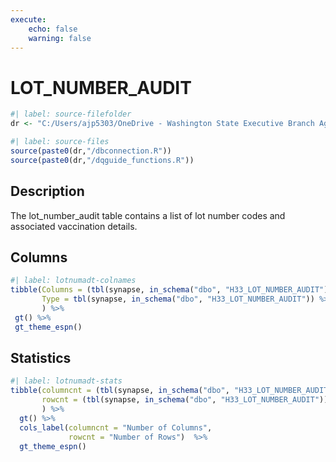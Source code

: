 ```yaml
---
execute:
    echo: false
    warning: false
---
```


# LOT_NUMBER_AUDIT {.unnumbered}

```r
#| label: source-filefolder
dr <- "C:/Users/ajp5303/OneDrive - Washington State Executive Branch Agencies/source_scripts"
```

```r
#| label: source-files
source(paste0(dr,"/dbconnection.R"))
source(paste0(dr,"/dqguide_functions.R"))
```

## Description

The lot_number_audit table contains a list of lot number codes and associated vaccination details.

## Columns

```r
#| label: lotnumadt-colnames
tibble(Columns = (tbl(synapse, in_schema("dbo", "H33_LOT_NUMBER_AUDIT")) %>% colnames()),
       Type = tbl(synapse, in_schema("dbo", "H33_LOT_NUMBER_AUDIT")) %>% head(1) %>% as_tibble() %>% sapply(class)
       ) %>%
 gt() %>%
 gt_theme_espn()
```

## Statistics

```r
#| label: lotnumadt-stats
tibble(columncnt = (tbl(synapse, in_schema("dbo", "H33_LOT_NUMBER_AUDIT")) %>% ncol()),
       rowcnt = (tbl(synapse, in_schema("dbo", "H33_LOT_NUMBER_AUDIT"))) %>% nrow2()
       ) %>%
  gt() %>%
  cols_label(columncnt = "Number of Columns",
             rowcnt = "Number of Rows")  %>%
  gt_theme_espn()
```
